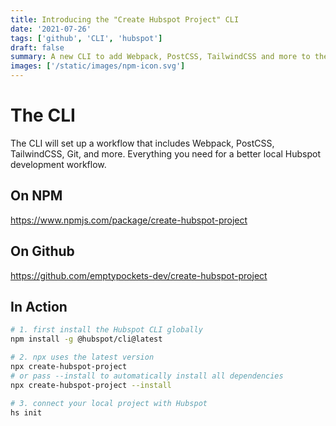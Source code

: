 ```yaml
---
title: Introducing the "Create Hubspot Project" CLI
date: '2021-07-26'
tags: ['github', 'CLI', 'hubspot']
draft: false
summary: A new CLI to add Webpack, PostCSS, TailwindCSS and more to the Hubspot CMS Boilerplate
images: ['/static/images/npm-icon.svg']
---
```


# The CLI

The CLI will set up a workflow that includes Webpack, PostCSS, TailwindCSS, Git, and more. Everything you need for a better local Hubspot development workflow.

## On NPM

https://www.npmjs.com/package/create-hubspot-project

## On Github

https://github.com/emptypockets-dev/create-hubspot-project

## In Action

```bash
# 1. first install the Hubspot CLI globally
npm install -g @hubspot/cli@latest

# 2. npx uses the latest version
npx create-hubspot-project
# or pass --install to automatically install all dependencies
npx create-hubspot-project --install

# 3. connect your local project with Hubspot
hs init
```
